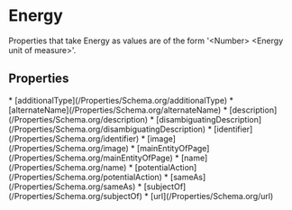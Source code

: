   
# Energy

Properties that take Energy as values are of the form '&lt;Number&gt; &lt;Energy unit of measure&gt;'.

## Properties

<Grid>
* [additionalType](/Properties/Schema.org/additionalType)
* [alternateName](/Properties/Schema.org/alternateName)
* [description](/Properties/Schema.org/description)
* [disambiguatingDescription](/Properties/Schema.org/disambiguatingDescription)
* [identifier](/Properties/Schema.org/identifier)
* [image](/Properties/Schema.org/image)
* [mainEntityOfPage](/Properties/Schema.org/mainEntityOfPage)
* [name](/Properties/Schema.org/name)
* [potentialAction](/Properties/Schema.org/potentialAction)
* [sameAs](/Properties/Schema.org/sameAs)
* [subjectOf](/Properties/Schema.org/subjectOf)
* [url](/Properties/Schema.org/url)
</Grid>

